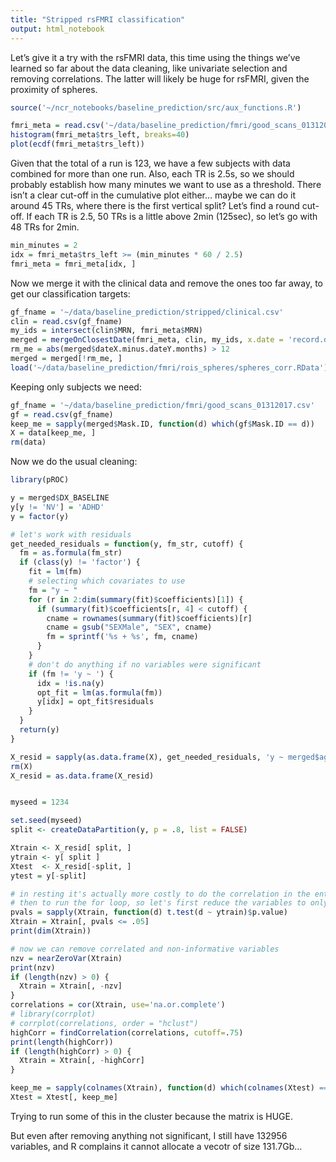 ```yaml
---
title: "Stripped rsFMRI classification"
output: html_notebook
---
```


Let's give it a try with the rsFMRI data, this time using the things we've learned so far about the data cleaning, like univariate selection and removing correlations. The latter will likely be huge for rsFMRI, given the proximity of spheres.

```r
source('~/ncr_notebooks/baseline_prediction/src/aux_functions.R')

fmri_meta = read.csv('~/data/baseline_prediction/fmri/good_scans_01312017.csv')
histogram(fmri_meta$trs_left, breaks=40)
plot(ecdf(fmri_meta$trs_left))
```

Given that the total of a run is 123, we have a few subjects with data combined for more than one run. Also, each TR is 2.5s, so we should probably establish how many minutes we want to use as a threshold. There isn't a clear cut-off in the cumulative plot either... maybe we can do it around 45 TRs, where there is the first vertical split? Let's find a round cut-off. If each TR is 2.5, 50 TRs is a little above 2min (125sec), so let's go with 48 TRs for 2min.

```r
min_minutes = 2
idx = fmri_meta$trs_left >= (min_minutes * 60 / 2.5)
fmri_meta = fmri_meta[idx, ]
```

Now we merge it with the clinical data and remove the ones too far away, to get our classification targets:

```r
gf_fname = '~/data/baseline_prediction/stripped/clinical.csv'
clin = read.csv(gf_fname)
my_ids = intersect(clin$MRN, fmri_meta$MRN)
merged = mergeOnClosestDate(fmri_meta, clin, my_ids, x.date = 'record.date.collected...Scan')
rm_me = abs(merged$dateX.minus.dateY.months) > 12
merged = merged[!rm_me, ]
load('~/data/baseline_prediction/fmri/rois_spheres/spheres_corr.RData')
```

Keeping only subjects we need:

```r
gf_fname = '~/data/baseline_prediction/fmri/good_scans_01312017.csv'
gf = read.csv(gf_fname)
keep_me = sapply(merged$Mask.ID, function(d) which(gf$Mask.ID == d))
X = data[keep_me, ]
rm(data)
```

Now we do the usual cleaning:

```r
library(pROC)

y = merged$DX_BASELINE
y[y != 'NV'] = 'ADHD'
y = factor(y)

# let's work with residuals
get_needed_residuals = function(y, fm_str, cutoff) {
  fm = as.formula(fm_str)
  if (class(y) != 'factor') {
    fit = lm(fm)
    # selecting which covariates to use
    fm = "y ~ "
    for (r in 2:dim(summary(fit)$coefficients)[1]) {
      if (summary(fit)$coefficients[r, 4] < cutoff) {
        cname = rownames(summary(fit)$coefficients)[r]
        cname = gsub("SEXMale", "SEX", cname)
        fm = sprintf('%s + %s', fm, cname)
      }
    }
    # don't do anything if no variables were significant
    if (fm != 'y ~ ') {
      idx = !is.na(y)
      opt_fit = lm(as.formula(fm))
      y[idx] = opt_fit$residuals
    }
  }
  return(y)
}

X_resid = sapply(as.data.frame(X), get_needed_residuals, 'y ~ merged$age + I(merged$age^2) + merged$SEX', .1)
rm(X)
X_resid = as.data.frame(X_resid)


myseed = 1234

set.seed(myseed)
split <- createDataPartition(y, p = .8, list = FALSE)

Xtrain <- X_resid[ split, ]
ytrain <- y[ split ]
Xtest  <- X_resid[-split, ]
ytest = y[-split]

# in resting it's actually more costly to do the correlation in the entire set of variables
# then to run the for loop, so let's first reduce the variables to only the univariate ones
pvals = sapply(Xtrain, function(d) t.test(d ~ ytrain)$p.value)
Xtrain = Xtrain[, pvals <= .05]
print(dim(Xtrain))

# now we can remove correlated and non-informative variables
nzv = nearZeroVar(Xtrain)
print(nzv)
if (length(nzv) > 0) {
  Xtrain = Xtrain[, -nzv]
}
correlations = cor(Xtrain, use='na.or.complete')
# library(corrplot)
# corrplot(correlations, order = "hclust")
highCorr = findCorrelation(correlations, cutoff=.75)
print(length(highCorr))
if (length(highCorr) > 0) {
  Xtrain = Xtrain[, -highCorr]
}

keep_me = sapply(colnames(Xtrain), function(d) which(colnames(Xtest) == d))
Xtest = Xtest[, keep_me]
```


Trying to run some of this in the cluster because the matrix is HUGE.

But even after removing anything not significant, I still have 132956 variables, and R complains it cannot allocate a vecotr of size 131.7Gb...  